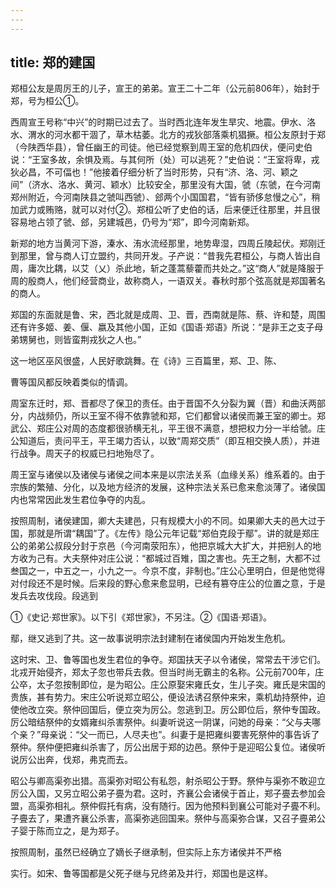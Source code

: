 ```yaml
---
---
---
```

title: 郑的建国
---



郑桓公友是周厉王的儿子，宣王的弟弟。宣王二十二年（公元前806年），始封于郑，号为桓公①。

西周宣王号称“中兴”的时期已过去了。当时西北连年发生旱灾、地震。伊水、洛水、渭水的河水都干涸了，草木枯萎。北方的戎狄部落乘机猖撅。桓公友原封于郑（今陕西华县），曾任幽王的司徒。他已经觉察到周王室的危机四伏，便问史伯说：“王室多故，余惧及焉。与其何所（处）可以逃死？”史伯说：“王室将卑，戎狄必昌，不可偪也！”他接着仔细分析了当时形势，只有“济、洛、河、颖之间”（济水、洛水、黄河、颖水）比较安全，那里没有大国，虢（东虢，在今河南郑州附近，今河南陕县之虢叫西虢）、郐两个小国国君，“皆有骄侈怠慢之心”，稍加武力或贿赂，就可以对付②。郑桓公听了史伯的话，后来便迁往那里，并且很容易地占领了虢、郐，另建城邑，仍号为“郑”，即今河南新郑。

新郑的地方当黄河下游，溱水、洧水流经那里，地势卑湿，四周丘陵起伏。郑刚迁到那里，曾与商人订立盟约，共同开发。子产说：“昔我先君桓公，与商人皆出自周，庸次比耦，以艾（乂）杀此地，斩之蓬蒿藜藿而共处之。”这“商人”就是降服于周的殷商人，他们经营商业，故称商人，一语双关。春秋时那个弦高就是郑国著名的商人。

郑国的东面就是鲁、宋，西北就是成周、卫、晋，西南就是陈、蔡、许和楚，周围还有许多姬、姜、偃、嬴及其他小国，正如《国语·郑语》所说：“是非王之支子母弟甥舅也，则皆蛮荆戎狄之人也。”

这一地区巫风很盛，人民好歌跳舞。在《诗》三百篇里，郑、卫、陈、

曹等国风都反映着类似的情调。

周室东迁时，郑、晋都尽了保卫的责任。由于晋国不久分裂为翼（晋）和曲沃两部分，内战频仍，所以王室不得不依靠虢和郑，它们都曾以诸侯而兼王室的卿士。郑武公、郑庄公对周的态度都很骄横无礼，平王很不满意，想把权力分一半给虢。庄公知道后，责问平王，平王竭力否认，以致“周郑交质”（即互相交换人质），并进行战争。周天子的权威已扫地殆尽了。

周王室与诸侯以及诸侯与诸侯之间本来是以宗法关系（血缘关系）维系着的。由于宗族的繁殖、分化，以及地方经济的发展，这种宗法关系已愈来愈淡薄了。诸侯国内也常常因此发生君位争夺的内乱。

按照周制，诸侯建国，卿大夫建邑，只有规模大小的不同。如果卿大夫的邑大过于国，那就是所谓“耦国”了。《左传》隐公元年记载“郑伯克段于鄢”。讲的就是郑庄公的弟弟公叔段分封于京邑（今河南荥阳东），他把京城大大扩大，并把别人的地方收为己有。大夫祭仲对庄公说：“都城过百雉，国之害也。先王之制，大都不过叁国之一，中五之一，小九之一。今京不度，非制也。”庄公心里明白，但是他觉得对付段还不是时候。后来段的野心愈来愈显明，已经有篡夺庄公的位置之意，于是发兵去攻伐段。段逃到

①《史记·郑世家》。以下引《郑世家》，不另注。②《国语·郑语》。

鄢，继又逃到了共。这一故事说明宗法封建制在诸侯国内开始发生危机。

这时宋、卫、鲁等国也发生君位的争夺。郑国扶天子以令诸侯，常常去干涉它们。北戎开始侵齐，郑太子忽也带兵去救。但当时尚无霸主的名称。公元前700年，庄公卒，太子忽按制即位，是为昭公。庄公原娶宋雍氏女，生儿子突。雍氏是宋国的贵族，甚有势力。宋庄公听说郑立昭公，便设法诱召祭仲来宋，乘机劫持祭仲，迫使他改立突。祭仲回国后，便立突为厉公。忽逃到卫。厉公即位后，祭仲专国政。厉公暗结祭仲的女婿雍纠杀害祭仲。纠妻听说这一阴谋，问她的母亲：“父与夫哪个亲？”母亲说：“父一而已，人尽夫也”。纠妻于是把雍纠要害死祭仲的事告诉了祭仲。祭仲便把雍纠杀害了，厉公出居于郑的边邑。祭仲于是迎昭公复位。诸侯听说厉公出奔，伐郑，弗克而去。

昭公与卿高渠弥出猎。高渠弥对昭公有私怨，射杀昭公于野。祭仲与渠弥不敢迎立厉公入国，又另立昭公弟子亹为君。这时，齐襄公会诸侯于首止，郑子亹去参加会盟，高渠弥相礼。祭仲假托有病，没有随行。因为他预料到襄公可能对子亹不利。子亹去了，果遭齐襄公杀害，高渠弥逃回国来。祭仲与高渠弥合谋，又召子亹弟公子婴于陈而立之，是为郑子。

按照周制，虽然已经确立了嫡长子继承制，但实际上东方诸侯并不严格

实行。如宋、鲁等国都是父死子继与兄终弟及并行，郑国也是这样。